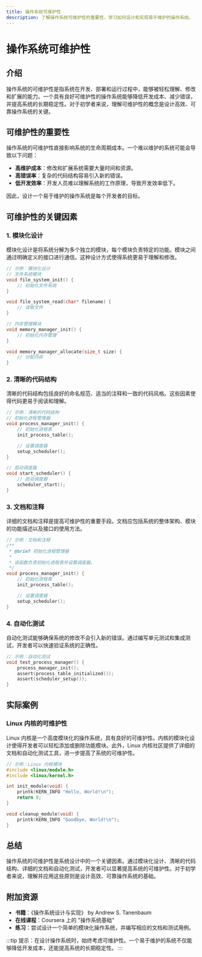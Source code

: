 ```yaml
---
title: 操作系统可维护性
description: 了解操作系统可维护性的重要性，学习如何设计和实现易于维护的操作系统。
---
```


# 操作系统可维护性

## 介绍

操作系统的可维护性是指系统在开发、部署和运行过程中，能够被轻松理解、修改和扩展的能力。一个具有良好可维护性的操作系统能够降低开发成本、减少错误，并提高系统的长期稳定性。对于初学者来说，理解可维护性的概念是设计高效、可靠操作系统的关键。

## 可维护性的重要性

操作系统的可维护性直接影响系统的生命周期成本。一个难以维护的系统可能会导致以下问题：

- **高维护成本**：修改和扩展系统需要大量时间和资源。
- **高错误率**：复杂的代码结构容易引入新的错误。
- **低开发效率**：开发人员难以理解系统的工作原理，导致开发效率低下。

因此，设计一个易于维护的操作系统是每个开发者的目标。

## 可维护性的关键因素

### 1. 模块化设计

模块化设计是将系统分解为多个独立的模块，每个模块负责特定的功能。模块之间通过明确定义的接口进行通信。这种设计方式使得系统更易于理解和修改。

```c
// 示例：模块化设计
// 文件系统模块
void file_system_init() {
    // 初始化文件系统
}

void file_system_read(char* filename) {
    // 读取文件
}

// 内存管理模块
void memory_manager_init() {
    // 初始化内存管理
}

void memory_manager_allocate(size_t size) {
    // 分配内存
}
```

### 2. 清晰的代码结构

清晰的代码结构包括良好的命名规范、适当的注释和一致的代码风格。这些因素使得代码更易于阅读和理解。

```c
// 示例：清晰的代码结构
// 初始化进程管理器
void process_manager_init() {
    // 初始化进程表
    init_process_table();

    // 设置调度器
    setup_scheduler();
}

// 启动调度器
void start_scheduler() {
    // 启动调度器
    scheduler_start();
}
```

### 3. 文档和注释

详细的文档和注释是提高可维护性的重要手段。文档应包括系统的整体架构、模块的功能描述以及接口的使用方法。

```c
// 示例：文档和注释
/**
 * @brief 初始化进程管理器
 * 
 * 该函数负责初始化进程表并设置调度器。
 */
void process_manager_init() {
    // 初始化进程表
    init_process_table();

    // 设置调度器
    setup_scheduler();
}
```

### 4. 自动化测试

自动化测试能够确保系统的修改不会引入新的错误。通过编写单元测试和集成测试，开发者可以快速验证系统的正确性。

```c
// 示例：自动化测试
void test_process_manager() {
    process_manager_init();
    assert(process_table_initialized());
    assert(scheduler_setup());
}
```

## 实际案例

### Linux 内核的可维护性

Linux 内核是一个高度模块化的操作系统，具有良好的可维护性。内核的模块化设计使得开发者可以轻松添加或删除功能模块。此外，Linux 内核社区提供了详细的文档和自动化测试工具，进一步提高了系统的可维护性。

```c
// 示例：Linux 内核模块
#include <linux/module.h>
#include <linux/kernel.h>

int init_module(void) {
    printk(KERN_INFO "Hello, World!\n");
    return 0;
}

void cleanup_module(void) {
    printk(KERN_INFO "Goodbye, World!\n");
}
```

## 总结

操作系统的可维护性是系统设计中的一个关键因素。通过模块化设计、清晰的代码结构、详细的文档和自动化测试，开发者可以显著提高系统的可维护性。对于初学者来说，理解并应用这些原则是设计高效、可靠操作系统的基础。

## 附加资源

- **书籍**：《操作系统设计与实现》 by Andrew S. Tanenbaum
- **在线课程**：Coursera 上的 "操作系统基础"
- **练习**：尝试设计一个简单的模块化操作系统，并编写相应的文档和测试用例。

:::tip
提示：在设计操作系统时，始终考虑可维护性。一个易于维护的系统不仅能够降低开发成本，还能提高系统的长期稳定性。
:::